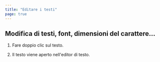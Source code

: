 ```yaml
---
title: "Editare i testi"
page: true
---
```

## Modifica di testi, font, dimensioni del carattere...
<GeoMapper>

1.  Fare doppio clic sul testo.


2.  Il testo viene aperto nell&#39;editor di testo.





</GeoMapper>

